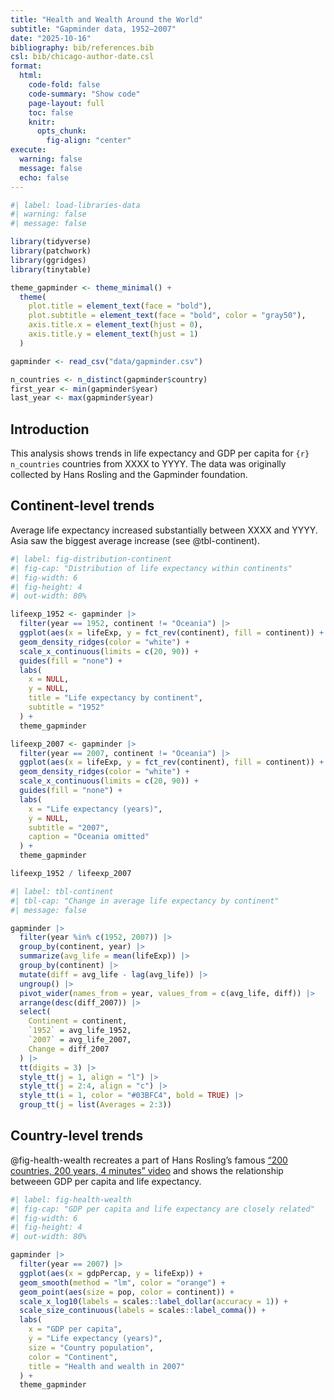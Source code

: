 ```yaml
---
title: "Health and Wealth Around the World"
subtitle: "Gapminder data, 1952–2007"
date: "2025-10-16"
bibliography: bib/references.bib
csl: bib/chicago-author-date.csl
format:
  html:
    code-fold: false
    code-summary: "Show code"
    page-layout: full
    toc: false
    knitr:
      opts_chunk: 
        fig-align: "center"
execute:
  warning: false
  message: false
  echo: false
---
```


```r
#| label: load-libraries-data
#| warning: false
#| message: false

library(tidyverse)
library(patchwork)
library(ggridges)
library(tinytable)

theme_gapminder <- theme_minimal() +
  theme(
    plot.title = element_text(face = "bold"),
    plot.subtitle = element_text(face = "bold", color = "gray50"),
    axis.title.x = element_text(hjust = 0),
    axis.title.y = element_text(hjust = 1)
  )

gapminder <- read_csv("data/gapminder.csv")

n_countries <- n_distinct(gapminder$country)
first_year <- min(gapminder$year)
last_year <- max(gapminder$year)
```

## Introduction

This analysis shows trends in life expectancy and GDP per capita for `{r} n_countries` countries from XXXX to YYYY. The data was originally collected by Hans Rosling and the Gapminder foundation.

## Continent-level trends

Average life expectancy increased substantially between XXXX and YYYY. Asia saw the biggest average increase (see @tbl-continent).

```r
#| label: fig-distribution-continent
#| fig-cap: "Distribution of life expectancy within continents"
#| fig-width: 6
#| fig-height: 4
#| out-width: 80%

lifeexp_1952 <- gapminder |>
  filter(year == 1952, continent != "Oceania") |>
  ggplot(aes(x = lifeExp, y = fct_rev(continent), fill = continent)) +
  geom_density_ridges(color = "white") +
  scale_x_continuous(limits = c(20, 90)) +
  guides(fill = "none") +
  labs(
    x = NULL,
    y = NULL,
    title = "Life expectancy by continent",
    subtitle = "1952"
  ) +
  theme_gapminder

lifeexp_2007 <- gapminder |>
  filter(year == 2007, continent != "Oceania") |>
  ggplot(aes(x = lifeExp, y = fct_rev(continent), fill = continent)) +
  geom_density_ridges(color = "white") +
  scale_x_continuous(limits = c(20, 90)) +
  guides(fill = "none") +
  labs(
    x = "Life expectancy (years)",
    y = NULL,
    subtitle = "2007",
    caption = "Oceania omitted"
  ) +
  theme_gapminder

lifeexp_1952 / lifeexp_2007
```

```r
#| label: tbl-continent
#| tbl-cap: "Change in average life expectancy by continent"
#| message: false

gapminder |>
  filter(year %in% c(1952, 2007)) |>
  group_by(continent, year) |>
  summarize(avg_life = mean(lifeExp)) |>
  group_by(continent) |>
  mutate(diff = avg_life - lag(avg_life)) |>
  ungroup() |>
  pivot_wider(names_from = year, values_from = c(avg_life, diff)) |>
  arrange(desc(diff_2007)) |>
  select(
    Continent = continent,
    `1952` = avg_life_1952,
    `2007` = avg_life_2007,
    Change = diff_2007
  ) |> 
  tt(digits = 3) |> 
  style_tt(j = 1, align = "l") |> 
  style_tt(j = 2:4, align = "c") |> 
  style_tt(i = 1, color = "#03BFC4", bold = TRUE) |> 
  group_tt(j = list(Averages = 2:3))
```

## Country-level trends

@fig-health-wealth recreates a part of Hans Rosling's famous ["200 countries, 200 years, 4 minutes" video](https://www.youtube.com/watch?v=jbkSRLYSojo) and shows the relationship betweeen GDP per capita and life expectancy.

```r
#| label: fig-health-wealth
#| fig-cap: "GDP per capita and life expectancy are closely related"
#| fig-width: 6
#| fig-height: 4
#| out-width: 80%

gapminder |>
  filter(year == 2007) |>
  ggplot(aes(x = gdpPercap, y = lifeExp)) +
  geom_smooth(method = "lm", color = "orange") +
  geom_point(aes(size = pop, color = continent)) +
  scale_x_log10(labels = scales::label_dollar(accuracy = 1)) +
  scale_size_continuous(labels = scales::label_comma()) +
  labs(
    x = "GDP per capita",
    y = "Life expectancy (years)",
    size = "Country population",
    color = "Continent",
    title = "Health and wealth in 2007"
  ) +
  theme_gapminder
```
